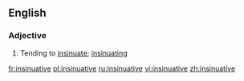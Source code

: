 ==English==

===Adjective===
{{en-adj}}

# Tending to [[insinuate]]; [[insinuating]]

[[fr:insinuative]]
[[pl:insinuative]]
[[ru:insinuative]]
[[vi:insinuative]]
[[zh:insinuative]]